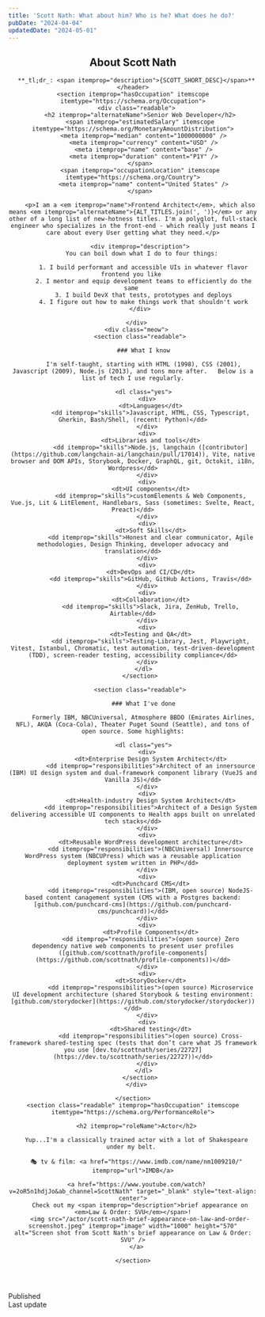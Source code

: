 ```yaml
---
title: 'Scott Nath: What about him? Who is he? What does he do?'
pubDate: "2024-04-04"
updatedDate: "2024-05-01"
---
```




<SiteWide title={frontmatter.title} description={SCOTT_SHORT_DESC} image={frontmatter.heroImage} itemscope itemtype="https://schema.org/ProfilePage" itemref="scottnath">
  <article itemprop="mainEntity" itemscope itemtype="https://schema.org/Person">
    <header class="readable">
      <h1>About <span itemprop="name">Scott Nath</span></h1>

      **_tl;dr_: <span itemprop="description">{SCOTT_SHORT_DESC}</span>**
    </header>
    <section itemprop="hasOccupation" itemscope itemtype="https://schema.org/Occupation">
      <div class="readable">
        <h2 itemprop="alternateName">Senior Web Developer</h2>
        <span itemprop="estimatedSalary" itemscope itemtype="https://schema.org/MonetaryAmountDistribution">
          <meta itemprop="median" content="1000000000" />
          <meta itemprop="currency" content="USD" />
          <meta itemprop="name" content="base" />
          <meta itemprop="duration" content="P1Y" />
        </span>
        <span itemprop="occupationLocation" itemscope itemtype="https://schema.org/Country">
          <meta itemprop="name" content="United States" />
        </span>

        <p>I am a <em itemprop="name">Frontend Architect</em>, which also means <em itemprop="alternateName">{ALT_TITLES.join(', ')}</em> or any other of a long list of new-hotness titles. I'm a polyglot, full-stack engineer who specializes in the front-end - which really just means I care about every User getting what they need.</p>
        
        <div itemprop="description">
          You can boil down what I do to four things: 

          1. I build performant and accessible UIs in whatever flavor frontend you like 
          2. I mentor and equip development teams to efficiently do the same 
          3. I build DevX that tests, prototypes and deploys
          4. I figure out how to make things work that shouldn't work
        </div>

      </div>
      <div class="meow">
        <section class="readable">

          ### What I know

          I'm self-taught, starting with HTML (1998), CSS (2001), Javascript (2009), Node.js (2013), and tons more after.   Below is a list of tech I use regularly.

          <dl class="yes">
            <div>
              <dt>Languages</dt>
              <dd itemprop="skills">Javascript, HTML, CSS, Typescript, Gherkin, Bash/Shell, (recent: Python)</dd>
            </div>
            <div>
              <dt>Libraries and tools</dt>
              <dd itemprop="skills">Node.js, langchain ([contributor](https://github.com/langchain-ai/langchain/pull/17014)), Vite, native browser and DOM APIs, Storybook, Docker, GraphQL, git, Octokit, i18n, Wordpress</dd>
            </div>
            <div>
              <dt>UI components</dt>
              <dd itemprop="skills">customElements & Web Components, Vue.js, Lit & LitElement, Handlebars, Sass (sometimes: Svelte, React, Preact)</dd>
            </div>
            <div>
              <dt>Soft Skills</dt>
              <dd itemprop="skills">Honest and clear communicator, Agile methodologies, Design Thinking, developer advocacy and translation</dd>
            </div>
            <div>
              <dt>DevOps and CI/CD</dt>
              <dd itemprop="skills">GitHub, GitHub Actions, Travis</dd>
            </div>
            <div>
              <dt>Collaboration</dt>
              <dd itemprop="skills">Slack, Jira, ZenHub, Trello, Airtable</dd>
            </div>
            <div>
              <dt>Testing and QA</dt>
              <dd itemprop="skills">Testing-Library, Jest, Playwright, Vitest, Istanbul, Chromatic, test automation, test-driven-development (TDD), screen-reader testing, accessibility compliance</dd>
            </div>
          </dl>
        </section>

        <section class="readable">

          ### What I've done

          Formerly IBM, NBCUniversal, Atmosphere BBDO (Emirates Airlines, NFL), AKQA (Coca-Cola), Theater Puget Sound (Seattle), and tons of open source. Some highlights:

          <dl class="yes">
            <div>
              <dt>Enterprise Design System Architect</dt>
              <dd itemprop="responsibilities">Architect of an innersource (IBM) UI design system and dual-framework component library (VueJS and Vanilla JS)</dd>
            </div>
            <div>
              <dt>Health-industry Design System Architect</dt>
              <dd itemprop="responsibilities">Architect of a Design System delivering accessible UI components to Health apps built on unrelated tech stacks</dd>
            </div>
            <div>
              <dt>Reusable WordPress development architecture</dt>
              <dd itemprop="responsibilities">(NBCUniversal) Innersource WordPress system (NBCUPress) which was a reusable application deployment system written in PHP</dd>
            </div>
            <div>
              <dt>Punchcard CMS</dt>
              <dd itemprop="responsibilities">(IBM, open source) NodeJS-based content canagement system (CMS with a Postgres backend: [github.com/punchcard-cms](https://github.com/punchcard-cms/punchcard))</dd>
            </div>
            <div>
              <dt>Profile Components</dt>
              <dd itemprop="responsibilities">(open source) Zero dependency native web components to present user profiles ([github.com/scottnath/profile-components](https://github.com/scottnath/profile-components))</dd>
            </div>
            <div>
              <dt>StoryDocker</dt>
              <dd itemprop="responsibilities">(open source) Microservice UI development architecture (shared Storybook & testing environment: [github.com/storydocker](https://github.com/storydocker/storydocker))</dd>
            </div>
            <div>
              <dt>Shared testing</dt>
              <dd itemprop="responsibilities">(open source) Cross-framework shared-testing spec (tests that don’t care what JS framework you use [dev.to/scottnath/series/22727](https://dev.to/scottnath/series/22727))</dd>
            </div>
          </dl>
        </section>
      </div>

    </section>
    <section class="readable" itemprop="hasOccupation" itemscope itemtype="https://schema.org/PerformanceRole">

      <h2 itemprop="roleName">Actor</h2>

      Yup...I'm a classically trained actor with a lot of Shakespeare under my belt. 

      🎭 tv & film: <a href="https://www.imdb.com/name/nm1009210/" itemprop="url">IMDB</a>

      <a href="https://www.youtube.com/watch?v=2oR5n1hdjJo&ab_channel=ScottNath" target="_blank" style="text-align: center">
        Check out my <span itemprop="description">brief appearance on <em>Law & Order: SVU</em></span>!
        <img src="/actor/scott-nath-brief-appearance-on-law-and-order-screenshot.jpeg" itemprop="image" width="1000" height="570" alt="Screen shot from Scott Nath's brief appearance on Law & Order: SVU" />
      </a>

    </section>
  </article>
  <dl class="readable article-dates">
    <div>
      <dt>Published</dt>
      <dd><FormattedDate date={new Date(frontmatter.pubDate)} itemprop='datePublished' /></dd>
    </div>
    <div>
      <dt>Last update</dt>
      <dd><FormattedDate date={new Date(frontmatter.updatedDate)} itemprop="lastReviewed" /></dd>
    </div>
  </dl>
</SiteWide>

